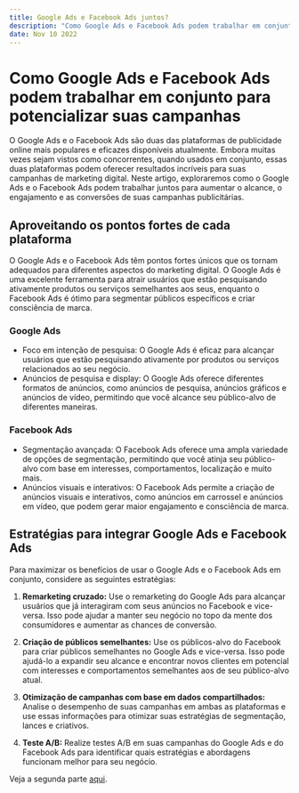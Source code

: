 ```yaml
---
title: Google Ads e Facebook Ads juntos?
description: "Como Google Ads e Facebook Ads podem trabalhar em conjunto para potencializar suas campanhas"
date: Nov 10 2022
---
```


# Como Google Ads e Facebook Ads podem trabalhar em conjunto para potencializar suas campanhas

O Google Ads e o Facebook Ads são duas das plataformas de publicidade online mais populares e eficazes disponíveis atualmente. Embora muitas vezes sejam vistos como concorrentes, quando usados em conjunto, essas duas plataformas podem oferecer resultados incríveis para suas campanhas de marketing digital. Neste artigo, exploraremos como o Google Ads e o Facebook Ads podem trabalhar juntos para aumentar o alcance, o engajamento e as conversões de suas campanhas publicitárias.

## Aproveitando os pontos fortes de cada plataforma

O Google Ads e o Facebook Ads têm pontos fortes únicos que os tornam adequados para diferentes aspectos do marketing digital. O Google Ads é uma excelente ferramenta para atrair usuários que estão pesquisando ativamente produtos ou serviços semelhantes aos seus, enquanto o Facebook Ads é ótimo para segmentar públicos específicos e criar consciência de marca.

### Google Ads

- Foco em intenção de pesquisa: O Google Ads é eficaz para alcançar usuários que estão pesquisando ativamente por produtos ou serviços relacionados ao seu negócio.
- Anúncios de pesquisa e display: O Google Ads oferece diferentes formatos de anúncios, como anúncios de pesquisa, anúncios gráficos e anúncios de vídeo, permitindo que você alcance seu público-alvo de diferentes maneiras.

### Facebook Ads

- Segmentação avançada: O Facebook Ads oferece uma ampla variedade de opções de segmentação, permitindo que você atinja seu público-alvo com base em interesses, comportamentos, localização e muito mais.
- Anúncios visuais e interativos: O Facebook Ads permite a criação de anúncios visuais e interativos, como anúncios em carrossel e anúncios em vídeo, que podem gerar maior engajamento e consciência de marca.

## Estratégias para integrar Google Ads e Facebook Ads

Para maximizar os benefícios de usar o Google Ads e o Facebook Ads em conjunto, considere as seguintes estratégias:

1. **Remarketing cruzado:** Use o remarketing do Google Ads para alcançar usuários que já interagiram com seus anúncios no Facebook e vice-versa. Isso pode ajudar a manter seu negócio no topo da mente dos consumidores e aumentar as chances de conversão.

2. **Criação de públicos semelhantes:** Use os públicos-alvo do Facebook para criar públicos semelhantes no Google Ads e vice-versa. Isso pode ajudá-lo a expandir seu alcance e encontrar novos clientes em potencial com interesses e comportamentos semelhantes aos de seu público-alvo atual.

3. **Otimização de campanhas com base em dados compartilhados:** Analise o desempenho de suas campanhas em ambas as plataformas e use essas informações para otimizar suas estratégias de segmentação, lances e criativos.

4. **Teste A/B:** Realize testes A/B em suas campanhas do Google Ads e do Facebook Ads para identificar quais estratégias e abordagens funcionam melhor para seu negócio.

Veja a segunda parte [aqui](/posts/google-facebook-2).
